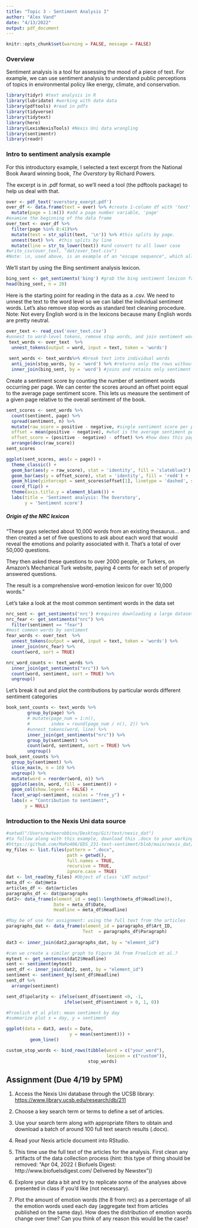 ```yaml
---
title: "Topic 3 - Sentiment Analysis I"
author: "Alex Vand"
date: "4/13/2022"
output: pdf_document
---
```


```r
knitr::opts_chunk$set(warning = FALSE, message = FALSE)
```

### Overview

Sentiment analysis is a tool for assessing the mood of a piece of text. For example, we can use sentiment analysis to understand public perceptions of topics in environmental policy like energy, climate, and conservation.

```r
library(tidyr) #text analysis in R
library(lubridate) #working with date data
library(pdftools) #read in pdfs
library(tidyverse)
library(tidytext)
library(here)
library(LexisNexisTools) #Nexis Uni data wrangling
library(sentimentr)
library(readr)
```

### Intro to sentiment analysis example

For this introductory example, I selected a text excerpt from the National Book Award winning book, *The Overstory* by Richard Powers*.*

The excerpt is in .pdf format, so we'll need a tool (the pdftools package) to help us deal with that.

```r
over <- pdf_text('overstory_exerpt.pdf')
over_df <- data.frame(text = over) %>% #create 1-column df with 'text' variable
  mutate(page = 1:n()) #add a page number variable, 'page'
#examine the beginning of the data frame
over_text <- over_df %>%
  filter(page %in% 8:41)%>%
  mutate(text = str_split(text, '\n')) %>% #this splits by page. 
  unnest(text) %>%  #this splits by line
  mutate(line = str_to_lower(text)) #and convert to all lower case
#write_csv(over_text, "dat/over_text.csv")
#Note: \n, used above, is an example of an "escape sequence", which allow you to include characters that would otherwise break the code
```

We'll start by using the Bing sentiment analysis lexicon.

```r
bing_sent <- get_sentiments('bing') #grab the bing sentiment lexicon from tidytext
head(bing_sent, n = 20)
```

Here is the starting point for reading in the data as a .csv. We need to unnest the text to the word level so we can label the individual sentiment words. Let's also remove stop words as standard text cleaning procedure. Note: Not every English word is in the lexicons because many English words are pretty neutral.

```r
over_text <- read_csv('over_text.csv')
#unnest to word-level tokens, remove stop words, and join sentiment words
 text_words <- over_text  %>%
  unnest_tokens(output = word, input = text, token = 'words')
 
 sent_words <- text_words%>% #break text into individual words
  anti_join(stop_words, by = 'word') %>% #returns only the rows without stop words
  inner_join(bing_sent, by = 'word') #joins and retains only sentiment words
```

Create a sentiment score by counting the number of sentiment words occurring per page. We can center the scores around an offset point equal to the average page sentiment score. This lets us measure the sentiment of a given page relative to the overall sentiment of the book.

```r
sent_scores <- sent_words %>%
  count(sentiment, page) %>%
  spread(sentiment, n) %>%
  mutate(raw_score = positive - negative, #single sentiment score per page
  offset = mean(positive - negative), #what is the average sentiment per page?
  offset_score = (positive - negative) - offset) %>% #how does this page's sentiment compare to that of the average page?
  arrange(desc(raw_score))
sent_scores
```

```r
ggplot(sent_scores, aes(x = page)) +
  theme_classic() +
  geom_bar(aes(y = raw_score), stat = 'identity', fill = 'slateblue3') +
  geom_bar(aes(y = offset_score), stat = 'identity', fill = 'red4') +
  geom_hline(yintercept = sent_scores$offset[1], linetype = 'dashed', size = .5) +
  coord_flip() +
  theme(axis.title.y = element_blank()) +
  labs(title = 'Sentiment analysis: The Overstory',
       y = 'Sentiment score')
```

##### Origin of the NRC lexicon

"These guys selected about 10,000 words from an existing thesaurus... and then created a set of five questions to ask about each word that would reveal the emotions and polarity associated with it. That's a total of over 50,000 questions.

They then asked these questions to over 2000 people, or Turkers, on Amazon's Mechanical Turk website, paying 4 cents for each set of properly answered questions.

The result is a comprehensive word-emotion lexicon for over 10,000 words."

Let's take a look at the most common sentiment words in the data set
```r
nrc_sent <- get_sentiments('nrc') #requires downloading a large dataset via prompt
nrc_fear <- get_sentiments("nrc") %>% 
  filter(sentiment == "fear")
#most common words by sentiment
fear_words <- over_text  %>%
  unnest_tokens(output = word, input = text, token = 'words') %>%
  inner_join(nrc_fear) %>%
  count(word, sort = TRUE)
```

```r
nrc_word_counts <- text_words %>%
  inner_join(get_sentiments("nrc")) %>%
  count(word, sentiment, sort = TRUE) %>%
  ungroup()
```


Let's break it out and plot the contributions by particular words different sentiment categories
```r
book_sent_counts <- text_words %>%
        group_by(page) %>%
        # mutate(page_num = 1:n(),
        #        index = round(page_num / n(), 2)) %>%
        #unnest_tokens(word, line) %>%
        inner_join(get_sentiments("nrc")) %>%
        group_by(sentiment) %>%
        count(word, sentiment, sort = TRUE) %>%
        ungroup()
book_sent_counts %>%
  group_by(sentiment) %>%
  slice_max(n, n = 10) %>% 
  ungroup() %>%
  mutate(word = reorder(word, n)) %>%
  ggplot(aes(n, word, fill = sentiment)) +
  geom_col(show.legend = FALSE) +
  facet_wrap(~sentiment, scales = "free_y") +
  labs(x = "Contribution to sentiment",
       y = NULL)
```

### Introduction to the Nexis Uni data source

```r
#setwd("/Users/mateorobbins/Desktop/Git/test/nexis_dat")
#to follow along with this example, download this .docx to your working directory: 
#https://github.com/MaRo406/EDS_231-text-sentiment/blob/main/nexis_dat/Nexis_IPCC_Results.docx
my_files <- list.files(pattern = ".docx",
                       path = getwd(),
                       full.names = TRUE,
                       recursive = TRUE,
                       ignore.case = TRUE)
dat <- lnt_read(my_files) #Object of class 'LNT output'
meta_df <- dat@meta
articles_df <- dat@articles
paragraphs_df <- dat@paragraphs
dat2<- data_frame(element_id = seq(1:length(meta_df$Headline)),
                  Date = meta_df$Date,
                  Headline = meta_df$Headline)

#May be of use for assignment: using the full text from the articles
paragraphs_dat <- data_frame(element_id = paragraphs_df$Art_ID,
                             Text  = paragraphs_df$Paragraph)
 
dat3 <- inner_join(dat2,paragraphs_dat, by = "element_id")
```

```r
#can we create a similar graph to Figure 3A from Froelich et al.? 
mytext <- get_sentences(dat2$Headline)
sent <- sentiment(mytext)
sent_df <- inner_join(dat2, sent, by = "element_id")
sentiment <- sentiment_by(sent_df$Headline)
sent_df %>%
  arrange(sentiment)

sent_df$polarity <- ifelse(sent_df$sentiment <0, -1,
                      ifelse(sent_df$sentiment > 0, 1, 0))
```


```r
#Froelich et al plot: mean sentiment by day
#summarize plot x = day, y = sentiment

ggplot(data = dat3, aes(x = Date,
                        y = mean(sentiment))) +
         geom_line()
```



```r
custom_stop_words <- bind_rows(tibble(word = c("your_word"),  
                                      lexicon = c("custom")), 
                               stop_words)
```



## Assignment (Due 4/19 by 5PM)

1.  Access the Nexis Uni database through the UCSB library: <https://www.library.ucsb.edu/research/db/211>

2.  Choose a key search term or terms to define a set of articles. 

3.  Use your search term along with appropriate filters to obtain and download a batch of around 100 full text search results (.docx).  

4.  Read your Nexis article document into RStudio.

5.  This time use the full text of the articles for the analysis.  First clean any artifacts of the data collection process (hint: this type of thing should be removed: "Apr 04, 2022 ( Biofuels Digest: http://www.biofuelsdigest.com/ Delivered by Newstex"))

6.  Explore your data a bit and try to replicate some of the analyses above presented in class if you'd like (not necessary).  

7. Plot the amount of emotion words (the 8 from nrc) as a percentage of all the emotion words used each day (aggregate text from articles published on the same day).  How does the distribution of emotion words change over time?  Can you think of any reason this would be the case?
